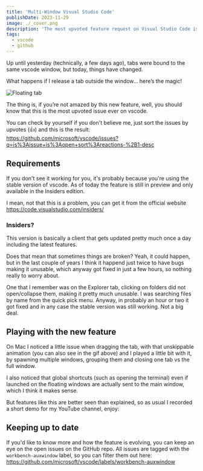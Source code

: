 ```yaml
---
title: 'Multi-Window Visual Studio Code'
publishDate: 2023-11-29
image: ./_cover.png
description: 'The most upvoted feature request on Visual Studio Code is coming!'
tags:
  - vscode
  - github
---
```



Up until yesterday (technically, a few days ago), tabs were bound to the same vscode window, but today, things have changed.

What happens if I release a tab outside the window... here’s the magic!


<Image src={floating} alt="Floating tab" />

The thing is, if you’re not amazed by this new feature, well, you should know that this is the most upvoted issue ever on vscode.

You can check by yourself if you don't believe me, just sort the issues by upvotes (👍) and this is the result: https://github.com/microsoft/vscode/issues?q=is%3Aissue+is%3Aopen+sort%3Areactions-%2B1-desc

## Requirements

If you don't see it working for you, it's probably because you're using the stable version of vscode. As of today the feature is still in preview and only available in the Insiders edition.

I mean, not that this is a problem, you can get it from the official website https://code.visualstudio.com/insiders/

### Insiders?

This version is basically a client that gets updated pretty much once a day including the latest features.

Does that mean that sometimes things are broken? Yeah, it could happen, but in the last couple of years I think it happend just twice to have bugs making it unusable, which anyway got fixed in just a few hours, so nothing really to worry about.

One that I remember was on the Explorer tab, clicking on folders did not open/collapse them, making it pretty much unusable. I was searching files by name from the quick pick menu. Anyway, in probably an hour or two it got fixed and in any case the stable version was still working. Not a big deal.

## Playing with the new feature

On Mac I noticed a little issue when dragging the tab, with that unskippable animation (you can also see in the gif above) and I played a little bit with it, by spawning multiple windows, grouping them and closing one tab vs the full window.

I also noticed that global shortcuts (such as opening the terminal) even if launched on the floating windows are actually sent to the main window, which I think it makes sense.

But features like this are better seen than explained, so as usual I recorded a short demo for my YouTube channel, enjoy:

<YouTube id="vUFqWWQIC4s" />

## Keeping up to date

If you'd like to know more and how the feature is evolving, you can keep an eye on the open issues on the GitHub repo. All issues are tagged with the `workbench-auxwindow` label, so you can filter them out here: https://github.com/microsoft/vscode/labels/workbench-auxwindow
